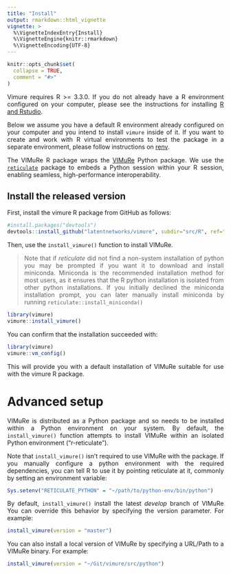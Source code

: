 ```yaml
---
title: "Install"
output: rmarkdown::html_vignette
vignette: >
  %\VignetteIndexEntry{Install}
  %\VignetteEngine{knitr::rmarkdown}
  %\VignetteEncoding{UTF-8}
---
```


<style>
body {
text-align: justify}
</style>

```r
knitr::opts_chunk$set(
  collapse = TRUE,
  comment = "#>"
)
```

Vimure requires R >= 3.3.0.  If you do not already have a R environment configured on your computer, please see the instructions for installing [R and Rstudio](http://web.cs.ucla.edu/~gulzar/rstudio/).

Below we assume you have a default R environment already configured on your computer and you intend to install `vimure` inside of it.  If you want to create and work with R virtual environments to test the package in a separate environment, please follow instructions on [renv](https://rstudio.github.io/renv/articles/renv.html).

The VIMuRe R package wraps the [VIMuRe](https://github.com/latentnetworks/vimure/tree/develop/src/python) Python package. We use the [`reticulate`](https://rstudio.github.io/reticulate/) package to embeds a Python session within your R session, enabling seamless, high-performance interoperability.

## Install the released version

First, install the vimure R package from GitHub as follows:

```r
#install.packages("devtools")
devtools::install_github("latentnetworks/vimure", subdir="src/R", ref="develop")
```

Then, use the `install_vimure()` function to install VIMuRe. 

> Note that if *reticulate* did not find a non-system installation of python you may be prompted if you want it to download and install miniconda. Miniconda is the recommended installation method for most users, as it ensures that the R python installation is isolated from other python installations. If you initially declined the miniconda installation prompt, you can later manually install miniconda by running `reticulate::install_miniconda()`

```r
library(vimure)
vimure::install_vimure()
```

You can confirm that the installation succeeded with:

```r
library(vimure)
vimure::vm_config()
```

This will provide you with a default installation of VIMuRe suitable for use with the vimure R package.

# Advanced setup

VIMuRe is distributed as a Python package and so needs to be installed within a Python environment on your system. By default, the `install_vimure()` function attempts to install VIMuRe within an isolated Python environment (“r-reticulate”).

Note that `install_vimure()` isn’t required to use VIMuRe with the package. If you manually configure a python environment with the required dependencies, you can tell R to use it by pointing reticulate at it, commonly by setting an environment variable:
  
  ``` r
Sys.setenv("RETICULATE_PYTHON" = "~/path/to/python-env/bin/python")
```

By default, `install_vimure()` install the latest *develop* branch of VIMuRe You can override this behavior by specifying the version parameter. For example:
  
  ``` r
install_vimure(version = "master")
```

You can also install a local version of VIMuRe by specifying a URL/Path to a VIMuRe binary. For example:
  
  ``` r
install_vimure(version = "~/Git/vimure/src/python")
```
